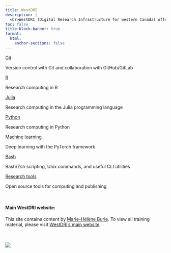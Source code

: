 ```yaml
---
title: WestDRI
description: |
  <br>WestDRI (Digital Research Infrastructure for western Canada) offers **workshops, courses, and webinars in high-performance research computing** for researchers at Canadian post-secondary institutions. We are based at [Simon Fraser University](https://www.sfu.ca/) and work in collaboration with other universities from British Columbia, Alberta, Saskatchewan, and Manitoba under the umbrella of the [Digital Research Alliance of Canada](https://alliancecan.ca/).
toc: false
title-block-banner: true
format:
  html:
    anchor-sections: false
---
```


:::{layout="[[5, 5, 5, 5], [5, 5, 5, -5]]"}

:::{.card .mb-3}

:::{.card-body}

[Git](/git/index.qmd){.card-title .stretched-link}

[Version control with Git and collaboration with GitHub/GitLab]{.text-muted}

:::

:::

:::{.card .mb-3}

:::{.card-body}

[R](/r/index.qmd){.card-title .stretched-link}

[Research computing in R]{.text-muted}

:::

:::

:::{.card .mb-3}

:::{.card-body}

[Julia](/julia/index.qmd){.card-title .stretched-link}

[Research computing in the Julia programming language]{.text-muted}

:::

:::

:::{.card .mb-3}

:::{.card-body}

[Python](/python/index.qmd){.card-title .stretched-link}

[Research computing in Python]{.text-muted}

:::

:::

:::{.card .mb-3}

:::{.card-body}

[Machine learning](/ml/index.qmd){.card-title .stretched-link}

[Deep learning with the PyTorch framework]{.text-muted}

:::

:::

:::{.card .mb-3}

:::{.card-body}

[Bash](/bash/index.qmd){.card-title .stretched-link}

[Bash/Zsh scripting, Unix commands, and useful CLI utilities]{.text-muted}

:::

:::

:::{.card .mb-3}

:::{.card-body}

[Research tools](/tools/index.qmd){.card-title .stretched-link}

[Open source tools for computing and publishing]{.text-muted}

:::

:::

:::

<br>

:::{.small}

#### Main WestDRI website:

This site contains content by [Marie-Hélène Burle](https://www.sfu.ca/~msb2/). To view all training material, please visit [WestDRI's main website](https://training.westdri.ca/).
<br><br>

:::
<br>
![](/img/sfudrac.png){fig-alt="frontlogo"}
